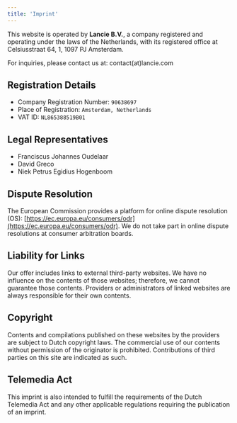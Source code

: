 ```yaml
---
title: 'Imprint'
---
```


This website is operated by **Lancie B.V.**, a company registered and operating under the laws of the Netherlands, with its registered office at Celsiusstraat 64, 1, 1097 PJ Amsterdam.

For inquiries, please contact us at: contact(at)lancie.com

## Registration Details

- Company Registration Number: `90638697`
- Place of Registration: `Amsterdam, Netherlands`
- VAT ID: `NL865388519B01`

## Legal Representatives

- Franciscus Johannes Oudelaar
- David Greco
- Niek Petrus Egidius Hogenboom

## Dispute Resolution

The European Commission provides a platform for online dispute resolution (OS): [https://ec.europa.eu/consumers/odr](https://ec.europa.eu/consumers/odr). We do not take part in online dispute resolutions at consumer arbitration boards.

## Liability for Links

Our offer includes links to external third-party websites. We have no influence on the contents of those websites; therefore, we cannot guarantee those contents. Providers or administrators of linked websites are always responsible for their own contents.

## Copyright

Contents and compilations published on these websites by the providers are subject to Dutch copyright laws. The commercial use of our contents without permission of the originator is prohibited. Contributions of third parties on this site are indicated as such.

## Telemedia Act

This imprint is also intended to fulfill the requirements of the Dutch Telemedia Act and any other applicable regulations requiring the publication of an imprint.
